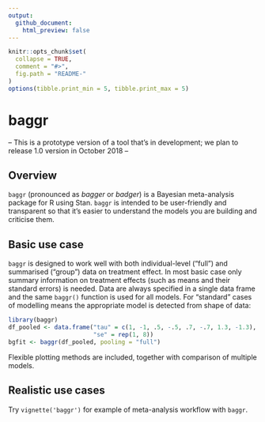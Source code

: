 ```yaml
---
output:
  github_document:
    html_preview: false
---
```


<!-- README.md is generated from README.Rmd. Please edit that file -->

```r
knitr::opts_chunk$set(
  collapse = TRUE,
  comment = "#>",
  fig.path = "README-"
)
options(tibble.print_min = 5, tibble.print_max = 5)
```

# baggr

-- This is a prototype version of a tool that's in development; we plan to release 1.0 version in October 2018 --

## Overview

`baggr` (pronounced as _bagger_ or _badger_) is a Bayesian meta-analysis package for R using Stan. `baggr` is intended to be user-friendly and transparent so that it's easier to understand the models you are building and criticise them.

## Basic use case

`baggr` is designed to work well with both individual-level ("full") and summarised ("group") data on treatment effect. In most basic case only summary information on treatment effects (such as means and their standard errors) is needed. Data are always specified in a single data frame and the same `baggr()` function is used for all models. For "standard" cases of modelling means the appropriate model is detected from shape of data:

```r
library(baggr)
df_pooled <- data.frame("tau" = c(1, -1, .5, -.5, .7, -.7, 1.3, -1.3), 
                        "se" = rep(1, 8))
bgfit <- baggr(df_pooled, pooling = "full")
```

Flexible plotting methods are included, together with comparison of multiple models.

## Realistic use cases

Try `vignette('baggr')` for example of meta-analysis workflow with `baggr`.
